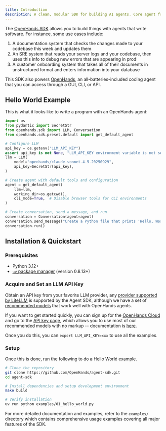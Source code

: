```yaml
---
title: Introduction
description: A clean, modular SDK for building AI agents. Core agent framework and production-ready tool implementations.
---
```


The [OpenHands SDK](https://github.com/OpenHands/agent-sdk) allows you to build things with agents that write software. For instance, some use cases include:

1. A documentation system that checks the changes made to your codebase this week and updates them
2. An SRE system that reads your server logs and your codebase, then uses this info to debug new errors that are appearing in prod
3. A customer onboarding system that takes all of their documents in unstructured format and enters information into your database

This SDK also powers [OpenHands](https://github.com/OpenHands/OpenHands), an all-batteries-included coding agent that you can access through a GUI, CLI, or API.

## Hello World Example

This is what it looks like to write a program with an OpenHands agent:

```python
import os
from pydantic import SecretStr
from openhands.sdk import LLM, Conversation
from openhands.sdk.preset.default import get_default_agent

# Configure LLM
api_key = os.getenv("LLM_API_KEY")
assert api_key is not None, "LLM_API_KEY environment variable is not set."
llm = LLM(
    model="openhands/claude-sonnet-4-5-20250929",
    api_key=SecretStr(api_key),
)

# Create agent with default tools and configuration
agent = get_default_agent(
    llm=llm,
    working_dir=os.getcwd(),
    cli_mode=True,  # Disable browser tools for CLI environments
)

# Create conversation, send a message, and run
conversation = Conversation(agent=agent)
conversation.send_message("Create a Python file that prints 'Hello, World!'")
conversation.run()
```

## Installation & Quickstart

### Prerequisites

- Python 3.12+
- [`uv` package manager](https://docs.astral.sh/uv/) (version 0.8.13+)

### Acquire and Set an LLM API Key

Obtain an API key from your favorite LLM provider, any [provider supported by LiteLLM](https://docs.litellm.ai/docs/providers)
is supported by the Agent SDK, although we have a set of [recommended models](/openhands/usage/llms/llms) that
work well with OpenHands agents.

If you want to get started quickly, you can sign up for the [OpenHands Cloud](https://app.all-hands.dev) and go to the
[API key page](https://app.all-hands.dev/settings/api-keys), which allows you to use most of our recommended models
with no markup -- documentation is [here](/openhands/usage/llms/openhands-llms).

Once you do this, you can `export LLM_API_KEY=xxx` to use all the examples.

### Setup

Once this is done, run the following to do a Hello World example.

```bash
# Clone the repository
git clone https://github.com/OpenHands/agent-sdk.git
cd agent-sdk

# Install dependencies and setup development environment
make build

# Verify installation
uv run python examples/01_hello_world.py
```

For more detailed documentation and examples, refer to the `examples/` directory which contains comprehensive usage examples covering all major features of the SDK.
